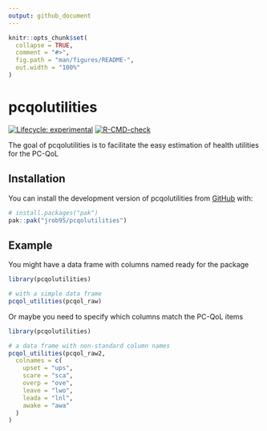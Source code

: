 ```yaml
---
output: github_document
---
```


<!-- README.md is generated from README.Rmd. Please edit that file -->

```r
knitr::opts_chunk$set(
  collapse = TRUE,
  comment = "#>",
  fig.path = "man/figures/README-",
  out.width = "100%"
)
```

# pcqolutilities

<!-- badges: start -->
[![Lifecycle: experimental](https://img.shields.io/badge/lifecycle-experimental-orange.svg)](https://lifecycle.r-lib.org/articles/stages.html#experimental)
[![R-CMD-check](https://github.com/jrob95/pcqolutilities/actions/workflows/R-CMD-check.yaml/badge.svg)](https://github.com/jrob95/pcqolutilities/actions/workflows/R-CMD-check.yaml)
<!-- badges: end -->

The goal of pcqolutilities is to facilitate the easy estimation of health utilities for the PC-QoL

## Installation

You can install the development version of pcqolutilities from [GitHub](https://github.com/) with:

``` r
# install.packages("pak")
pak::pak("jrob95/pcqolutilities")
```

## Example

You might have a data frame with columns named ready for the package

```r
library(pcqolutilities)

# with a simple data frame
pcqol_utilities(pcqol_raw)
```

Or maybe you need to specify which columns match the PC-QoL items

```r
library(pcqolutilities)

# a data frame with non-standard column names
pcqol_utilities(pcqol_raw2,
  colnames = c(
    upset = "ups",
    scare = "sca",
    overp = "ove",
    leave = "lwo",
    leada = "lnl",
    awake = "awa"
  )
)
```


